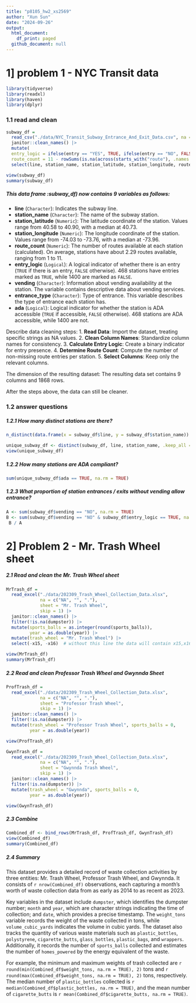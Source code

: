 ```yaml
---
title: "p8105_hw2_xs2569"
author: "Xun Sun"
date: "2024-09-26"
output:
  html_document:
    df_print: paged
  github_document: null
---
```


# 1] problem 1  -  NYC Transit data

```r
library(tidyverse)
library(readxl)
library(haven)
library(dplyr)
```

### 1.1 read and clean
```r
subway_df = 
  read_csv("./data/NYC_Transit_Subway_Entrance_And_Exit_Data.csv", na = c("NA", "", ".")) |>
  janitor::clean_names() |> 
  mutate( 
  entry_logic = ifelse(entry == "YES", TRUE, ifelse(entry == "NO", FALSE, NA)),
  route_count = 11 - rowSums(is.na(across(starts_with("route"), .names = "route")))) |> 
  select(line, station_name, station_latitude, station_longitude, route_count, entry_logic, vending, entrance_type, ada)

view(subway_df)
summary(subway_df)
```

##### This data frame :subway_df) now contains 9 variables as follows:
- **line** (`Character`): Indicates the subway line. 
- **station_name** (`Character`): The name of the subway station. 
- **station_latitude** (`Numeric`): The latitude coordinate of the station. Values range from 40.58 to 40.90, with a median at 40.73.
- **station_longitude** (`Numeric`): The longitude coordinate of the station. Values range from -74.03 to -73.76, with a median at -73.96.
- **route_count** (`Numeric`): The number of routes available at each station (calculated). On average, stations have about 2.29 routes available, ranging from 1 to 11.
- **entry_logic** (`Logical`): A logical indicator of whether there is an entry (`TRUE` if there is an entry, `FALSE` otherwise). 468 stations have entries marked as `TRUE`, while 1400 are marked as `FALSE`.
- **vending** (`Character`): Information about vending availability at the station. The variable contains descriptive data about vending services.
- **entrance_type** (`Character`): Type of entrance. This variable describes the type of entrance each station has.
- **ada** (`Logical`): Logical indicator for whether the station is ADA accessible (`TRUE` if accessible, `FALSE` otherwise). 468 stations are ADA accessible, while 1400 are not.

Describe data cleaning steps:
1. **Read Data**: Import the dataset, treating specific strings as NA values.
2. **Clean Column Names**: Standardize column names for consistency.
3. **Calculate Entry Logic**: Create a binary indicator for entry presence.
4. **Determine Route Count**: Compute the number of non-missing route entries per station.
5. **Select Columns**: Keep only the relevant columns.

The dimension of the resulting dataset:
The resulting data set contains 9 columns and 1868 rows. 

After the steps above, the data can still be cleaner.

### 1.2 answer questions

##### 1.2.1 How many distinct stations are there?
```r
n_distinct(data.frame(x = subway_df$line, y = subway_df$station_name))

unique_subway_df <- distinct(subway_df, line, station_name, .keep_all = TRUE)
view(unique_subway_df)

```

##### 1.2.2 How many stations are ADA compliant?
```r
sum(unique_subway_df$ada == TRUE, na.rm = TRUE)
```
##### 1.2.3 What proportion of station entrances / exits without vending allow entrance?
```r
A <- sum(subway_df$vending == "NO", na.rm = TRUE)
B <- sum(subway_df$vending == "NO" & subway_df$entry_logic == TRUE, na.rm = TRUE)
 B / A
```



# 2] Problem 2  -  Mr. Trash Wheel sheet

##### 2.1 Read and clean the Mr. Trash Wheel sheet
```r
MrTrash_df = 
  read_excel("./data/202309_Trash_Wheel_Collection_Data.xlsx", 
             na = c("NA", "", "."),
             sheet = "Mr. Trash Wheel",
             skip = 1) |>
  janitor::clean_names() |> 
  filter(!is.na(dumpster)) |>
  mutate(sports_balls = as.integer(round(sports_balls)),
         year = as.double(year)) |>
  mutate(trash_wheel = "Mr. Trash Wheel") |>
  select(-x15, -x16)  # without this line the data will contain x15,x16 with all na

view(MrTrash_df)
summary(MrTrash_df)
```

##### 2.2 Read and clean Professor Trash Wheel and Gwynnda Sheet
```r
ProfTrash_df = 
  read_excel("./data/202309_Trash_Wheel_Collection_Data.xlsx", 
             na = c("NA", "", "."),
             sheet = "Professor Trash Wheel",
             skip = 1) |>
  janitor::clean_names() |> 
  filter(!is.na(dumpster)) |>
  mutate(trash_wheel = "Professor Trash Wheel", sports_balls = 0,
         year = as.double(year))

view(ProfTrash_df)
```

```R
GwynTrash_df = 
  read_excel("./data/202309_Trash_Wheel_Collection_Data.xlsx", 
             na = c("NA", "", "."),
             sheet = "Gwynnda Trash Wheel",
             skip = 1) |>
  janitor::clean_names() |> 
  filter(!is.na(dumpster)) |>
  mutate(trash_wheel = "Gwynnda", sports_balls = 0,
         year = as.double(year))

view(GwynTrash_df)
```

##### 2.3 Combine
```r
Combined_df <- bind_rows(MrTrash_df, ProfTrash_df, GwynTrash_df)
view(Combined_df)
summary(Combined_df)
```

##### 2.4 Summary 

This dataset provides a detailed record of waste collection activities by three entities: Mr. Trash Wheel, Professor Trash Wheel, and Gwynnda. It consists of `r nrow(Combined_df)` observations, each capturing a month's worth of waste collection data from as early as 2014 to as recent as 2023. 

Key variables in the dataset include `dumpster`, which identifies the dumpster number; `month` and `year`, which are character strings indicating the time of collection; and `date`, which provides a precise timestamp. The `weight_tons` variable records the weight of the waste collected in tons, while `volume_cubic_yards` indicates the volume in cubic yards. The dataset also tracks the quantity of various waste materials such as `plastic_bottles`, `polystyrene`, `cigarette_butts`, `glass_bottles`, `plastic_bags`, and `wrappers`. Additionally, it records the number of `sports_balls` collected and estimates the number of `homes_powered` by the energy equivalent of the waste.

For example, the minimum and maximum weights of trash collected are `r round(min(Combined_df$weight_tons, na.rm = TRUE), 2)` tons and `r round(max(Combined_df$weight_tons, na.rm = TRUE), 2)` tons, respectively. The median number of `plastic_bottles` collected is `r median(Combined_df$plastic_bottles, na.rm = TRUE)`, and the mean number of `cigarette_butts` is `r mean(Combined_df$cigarette_butts, na.rm = TRUE)`.
